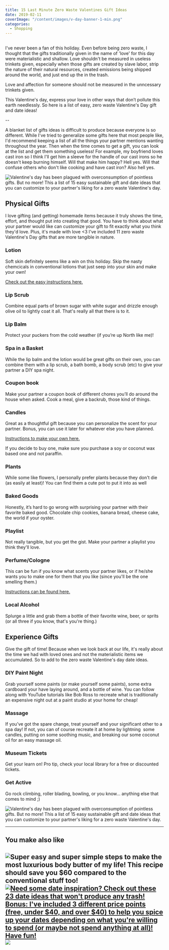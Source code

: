 ```yaml
---
title: 15 Last Minute Zero Waste Valentines Gift Ideas
date: 2019-02-11
coverImage: "/content/images/v-day-banner-1-min.png"
categories:
  - Shopping
---
```


##

I've never been a fan of this holiday. Even before being zero waste, I thought that the gifts traditionally given in the name of 'love' for this day were materialistic and shallow. Love shouldn't be measured in useless trinkets given, especially when those gifts are created by slave labor, strip the nature of their natural resources, created emissions being shipped around the world, and just end up the in the trash.

Love and affection for someone should not be measured in the unncessary trinkets given.

This Valentine's day, express your love in other ways that don’t pollute this earth needlessly. So here is a list of easy, zero waste Valentine's Day gift and date ideas!

\--

A blanket list of gifts ideas is difficult to produce because everyone is so different. While I've tried to generalize some gifts here that most people like, I'd recommend keeping a list of all the things your partner mentions wanting throughout the year. Then when the time comes to get a gift, you can look at the list and get them something useless! For example, my boyfriend loves cast iron so I think I'll get him a sleeve for the handle of our cast irons so he doesn't keep burning himself. Will that make him happy? Hell yes. Will that confuse others who don't like cooking and have cast iron? Also hell yes.

![Valentine's day has been plagued with overconsumption of pointless gifts. But no more! This a list of 15 easy sustainable gift and date ideas that you can customize to your partner's liking for a zero waste Valentine's day.](https://i2.wp.com/pforwords.com/wp-content/uploads/2019/02/v-day-banner-1-min.png?fit=1024%2C690)

## Physical Gifts

I love gifting (and getting) homemade items because it truly shows the time, effort, and thought put into creating that good. You have to think about what your partner would like can customize your gift to fit exactly what you think they'd love. Plus, it's made with love <3 I've included 11 zero waste Valentine's Day gifts that are more tangible in nature.

### Lotion

Soft skin definitely seems like a win on this holiday. Skip the nasty chemcicals in conventional lotions that just seep into your skin and make your own!

[Check out the easy instructions here.](https://pforwords.com/3-steps-make-whipped-body-butter/)

### Lip Scrub

Combine equal parts of brown sugar with white sugar and drizzle enough olive oil to lightly coat it all. That's really all that there is to it.

### Lip Balm

Protect your puckers from the cold weather (if you’re up North like me)!

### Spa in a Basket

While the lip balm and the lotion would be great gifts on their own, you can combine them with a lip scrub, a bath bomb, a body scrub (etc) to give your partner a DIY spa night.

### Coupon book

Make your partner a coupon book of different chores you’ll do around the house when asked. Cook a meal, give a backrub, those kind of things.

### Candles

Great as a thoughtful gift because you can personalize the scent for your partner. Bonus, you can use it later for whatever else you have planned.

[Instructions to make your own here.](https://www.artofmanliness.com/articles/diy-chandlery-how-to-make-your-own-candles/)

If you decide to buy one, make sure you purchase a soy or coconut wax based one and not paraffin.

### Plants

While some like flowers, I personally prefer plants because they don't die (as easily at least)! You can find them a cute pot to put it into as well

### Baked Goods

Honestly, it’s hard to go wrong with surprising your partner with their favorite baked good. Chocolate chip cookies, banana bread, cheese cake, the world if your oyster.

### Playlist

Not really tangible, but you get the gist. Make your partner a playlist you think they'll love.

### Perfume/Cologne

This can be fun if you know what scents your partner likes, or if he/she wants you to make one for them that you like (since you'll be the one smelling them.)

[Instructions can be found here.](https://livesimply.me/2014/12/02/diy-homemade-perfume/)

### Local Alcohol

Splurge a little and grab them a bottle of their favorite wine, beer, or sprits (or all three if you know, that's you're thing.)

## Experience Gifts

Give the gift of time! Because when we look back at our life, it's really about the time we had with loved ones and not the materialistic items we accumulated. So to add to the zero waste Valentine's day date ideas.

### DIY Paint Night

Grab yourself some paints (or make yourself some paints), some extra cardboard your have laying around, and a bottle of wine. You can follow along with YouTube tutorials like Bob Ross to recreate what is traditionally an expensive night out at a paint studio at your home for cheap!

### Massage

If you’ve got the spare change, treat yourself and your significant other to a spa day! If not, you can of course recreate it at home by lightning  some candles, putting on some soothing music, and breaking our some coconut oil for an easy massage oil.

### Museum Tickets

Get your learn on! Pro tip, check your local library for a free or discounted tickets.

### Get Active

Go rock climbing, roller blading, bowling, or you know… anything else that comes to mind ;)

![Valentine's day has been plagued with overconsumption of pointless gifts. But no more! This a list of 15 easy sustainable gift and date ideas that you can customize to your partner's liking for a zero waste Valentine's day.](https://i2.wp.com/pforwords.com/wp-content/uploads/2019/02/V-DAY-PIN.jpg-copy-min.png?fit=684%2C1024)

---

## You make also like

## ![Super easy and super simple steps to make the most luxurious body butter of my life! This recipe should save you $60 compared to the conventional stuff too!](images/Whipped-Body-butter-Pin-min-200x300.jpg) [![Need some date inspiration? Check out these 23 date ideas that won't produce any trash! Bonus: I've included 3 different price points (free, under $40, and over $40) to help you spice up your dates depending on what you're willing to spend (or maybe not spend anything at all)! Have fun!](images/date-pin-min-1-200x300.jpg)](https://pforwords.com/23-zero-waste-date-ideas/) ![](images/gift-pin-min-209x300.jpg)
